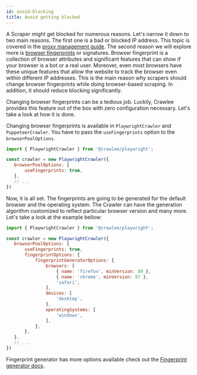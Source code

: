 ```yaml
---
id: avoid-blocking
title: Avoid getting blocked
---
```


A Scraper might get blocked for numerous reasons. Let's narrow it down to two main reasons. The first one is a bad or blocked IP address. This topic is covered in the [proxy management guide](./proxy-management). The second reason we will explore more is [browser fingerprints](https://pixelprivacy.com/resources/browser-fingerprinting/) or signatures.
Browser fingerprint is a collection of browser attributes and significant features that can show if your browser is a bot or a real user. Moreover, even most browsers have these unique features that allow the website to track the browser even within different IP addresses. This is the main reason why scrapers should change browser fingerprints while doing browser-based scraping. In addition, it should reduce blocking significantly.

Changing browser fingerprints can be a tedious job. Luckily, Crawlee provides this feature out of the box with zero configuration necessary. Let's take a look at how it is done.

 Changing browser fingerprints is available in `PlaywrightCrawler` and `PuppeteerCrawler`. You have to pass the `useFingerprints` option to the `browserPoolOptions`.

 ```javascript
import { PlaywrightCrawler } from '@crawlee/playwright';

const crawler = new PlaywrightCrawler({
    browserPoolOptions: {
        useFingerprints: true,
    },
    // ...
})
 ```
Now, it is all set. The fingerprints are going to be generated for the default browser and the operating system. The Crawler can have the generation algorithm customized to reflect particular browser version and many more. Let's take a look at the example bellow:

 ```javascript
import { PlaywrightCrawler } from '@crawlee/playwright';

const crawler = new PlaywrightCrawler({
    browserPoolOptions: {
        useFingerprints: true,
        fingerprintOptions: {
            fingerprintGeneratorOptions: {
                browsers: [
                    { name: 'firefox', minVersion: 80 },
                    { name: 'chrome', minVersion: 87 },
                    'safari',
                ],
                devices: [
                    'desktop',
                ],
                operatingSystems: [
                    'windows',
                ],
            },
        },
    },
    // ...
})
 ```
 Fingerprint generator has more options available check out the [Fingerprint generator docs](https://github.com/apify/fingerprint-generator#HeaderGeneratorOptions).
